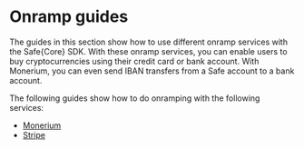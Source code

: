 
# Onramp guides

The guides in this section show how to use different onramp services with the Safe\{Core\} SDK. 
With these onramp services, you can enable users to buy cryptocurrencies using their credit card or bank account.
With Monerium, you can even send IBAN transfers from a Safe account to a bank account.

The following guides show how to do onramping with the following services:

- [Monerium](./onramp-kit/guides/monerium.mdx)
- [Stripe](./onramp-kit/guides/stripe.mdx)
